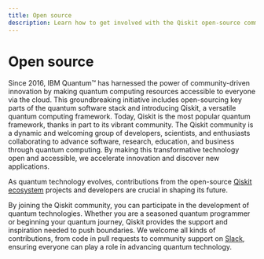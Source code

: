 ```yaml
---
title: Open source
description: Learn how to get involved with the Qiskit open-source community to shape the future of quantum computing.
---
```


# Open source

Since 2016, IBM Quantum&trade; has harnessed the power of community-driven innovation by making quantum computing resources accessible to everyone via the cloud.
This groundbreaking initiative includes open-sourcing key parts of the quantum software stack and introducing Qiskit, a versatile quantum computing framework.
Today, Qiskit is the most popular quantum framework, thanks in part to its vibrant community.
The Qiskit community is a dynamic and welcoming group of developers, scientists, and enthusiasts collaborating to advance software, research, education, and business through quantum computing.
By making this transformative technology open and accessible, we accelerate innovation and discover new applications.

As quantum technology evolves, contributions from the open-source [Qiskit ecosystem](https://www.ibm.com/quantum/ecosystem) projects and developers are crucial in shaping its future.

By joining the Qiskit community, you can participate in the development of quantum technologies.
Whether you are a seasoned quantum programmer or beginning your quantum journey, Qiskit provides the support and inspiration needed to push boundaries.
We welcome all kinds of contributions, from code in pull requests to community support on [Slack](https://docs.quantum.ibm.com/support#qiskit), ensuring everyone can play a role in advancing quantum technology.
